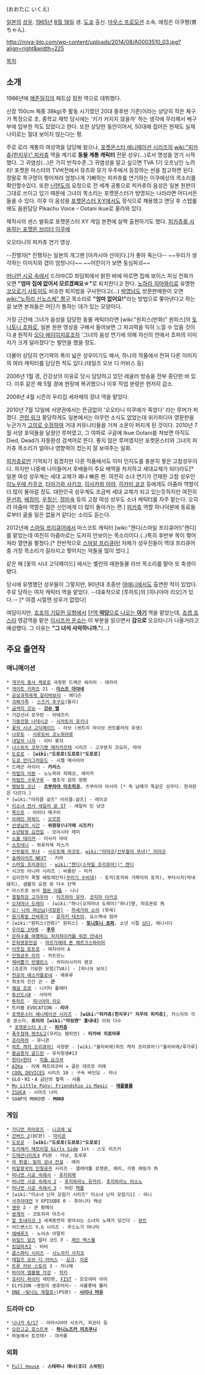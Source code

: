 {{{+1 大谷育江 }}} (おおたに いくえ)

[[일본]]의 [[성우]]. [[1965년]] [[8월 18일]] 생. [[도쿄]] 출신. [[마우스 프로모션]] 소속. 애칭은 이쿠쨩(育ちゃん).

http://miya-blo.com/wp-content/uploads/2014/08/A0003510_03.jpg?align=right&width=225

[[목차]]

== 소개 ==
1986년에 [[메존일각]]의 페트샵 점원 역으로 데뷔했다.

신장 150cm 체중 38kg(주 활동 시기였던 20대 중후반 기준)이라는 상당히 작은 체구가 특징으로 초, 중학교 재학 당시에는 '키가 커지지 않을까' 하는 생각에 무리해서 배구부에 입부한 적도 있었다고 한다. 또한 상당한 동안이어서, 50대에 접어든 현재도 실제 나이로는 절대 보이지 않는다는 평.

주로 로리 계통의 여성역을 담당해 왔으나, [[포켓몬스터 애니메이션 시리즈]]의 [[wiki:"피카츄(한지우)" 피카츄]] 역을 계기로 '''동물 계통 캐릭터''' 전문 성우(…)로서 명성을 얻기 시작했다. 그 귀염성(…)은 가히 반칙수준.그 귀염성을 알고 싶으면 TVA 1기 오프닝인 노려라! 포켓몬 마스터의 TV버전에서 뮤츠와 뮤가 우주에서 등장하는 씬을 참고하면 된다.정말로 목구멍이 찢어져라 엄청나게 기뻐하는 피카츄를 연기하는 이쿠에상의 목소리를 확인할수있다. 또한 [[닌텐도]]의 요청으로 전 세계 공통으로 피카츄의 음성은 일본 원판이 그대로 쓰이고 있기 때문에 그녀의 목소리는 포켓몬스터가 방영되는 나라라면 어디서든 들을 수 있다. 이후 이 음성을 [[포켓몬스터 X·Y]]에서도 정식으로 채용했고 엔딩 후 스탭롤에도 음원담당 Pikachu Voice - Ootani ikue로 올라와 있다.

제작사의 센스 발휘로 포켓몬스터 XY 게임 본편에 살짝 출현하기도 했다. [http://blog.naver.com/dukincn/140204126406 피카츄를 사용하는 포켓몬 브리더 이쿠에]

오오타니의 피카츄 연기 영상.

{{{#!HTML
<iframe width="420" height="315" src="//www.youtube.com/embed/Brpc48HX_Nw" frameborder="0" allowfullscreen></iframe>
}}}
--진행자[* 진행자는 일본의 개그맨 [아카시야 산마]다.]가 좋아 죽는다--
~~우리가 생각하는 이미지와 갭이 엄청나다~~
~~어린이가 보면 동심파괴~~

[[머나먼 시공 속에서]] 드라마CD 좌담회에서 밝힌 바에 따르면 집에 보이스 피싱 전화가 오면 '''"엄마 집에 없어서 모르겠쪄요☆"'''로 퇴치한다고 한다. [[노하라 히마와리]]로 유명한 [[코오로기 사토미]]도 비슷한 퇴치법을 구사한다고(...) [[박영남]]도 방문판매원이 오면 [[wiki:"노하라 신노스케" 짱구]] 목소리로 '''"엄마 없어요!"'''라는 방법으로 쫒아낸다고 하는 걸 보면 본좌들은 어딘가 통하는 데가 있는 모양이다.

가장 근간에 그녀가 음성을 담당한 동물 캐릭터라면 [wiki:"원피스(만화)" 원피스]의 [[토니토니 쵸파]]로, 일본 원판 영상을 구해서 들어보면 그 파괴력을 익히 느낄 수 있을 것이다.[http://youtu.be/g3d7ZvQ8Mnc #] 원작자 [[오다 에이이치로]]조차 '그녀의 음성 연기에 의해 자신의 안에서 쵸파의 이미지가 크게 달라졌다'는 발언을 했을 정도.

더불어 상당히 연기력의 폭이 넓은 성우이기도 해서, 하나의 작품에서 전혀 다른 이미지의 여러 캐릭터를 담당한 적도 있다.(테일즈 오브 디 어비스 등)

2006년 1월 경, 건강상의 이유로 당시 담당하고 있던 레귤러 방송을 전부 중단한 바 있다. 이후 같은 해 5월 경에 현장에 복귀했으나 이후 작업 분량은 현저히 감소.

2008년 4월 시즌의 우리집 세자매의 장녀 역을 맡았다.

2010년 7월 12일에 서양권에서는 뜬금없이 '오오타니 이쿠에가 죽었다' 라는 루머가 퍼졌다. [http://www.pokecommunity.com/showthread.php?t=225567 관련 링크] 황당하게도 일본에서는 아무런 소식도 없었는데 위키피디아 영문판을 누군가가 [[반달|고의로 수정하여]] 거대 커뮤니티들을 거쳐 소문이 퍼지게 된 것이다. 2010년 7월 서양 포덕들을 달궜던 루머였고, 그 여파로 구글에 Ikue Ootani를 쳐보면 아직도 Died, Dead가 자동완성 검색어로 뜬다. 좋지 않은 루머였지만 포켓몬스터와 그녀의 피카츄 목소리가 얼마나 영향력이 컸는지 잘 보여주는 일화.

[[피카츄]]로만 기억되기 쉽겠지만 다른 작품에서도 이미 인지도를 충분히 쌓은 고참성우이다. 하지만 나중에 나이들어서 후배들이 주요 배역을 차지하고 세대교체가 되더라도[* 일본 여성 성우계는 세대 교체가 꽤나 빠른 편. 여전히 소녀 연기가 건재한 고참 성우인 [[이노우에 키쿠코]], [[타마가와 사키코]], [[히사카와 아야]], [[히카미 쿄코]] 등에게도 아줌마 역할이 더 많이 돌아갈 정도. 대한민국 성우계도 조금씩 세대 교체가 되고 있는듯하지만 여전히 [[문선희]], [[배정미]], [[우정신]], [[정미숙]] 등의 고참 여성 성우도 소녀 캐릭터를 자주 맡는다. 오히려 아줌마 역할은 젊은 신인에게 더 많이 돌아가는 편.] [[피카츄]] 역할 하나덕분에 동료들로부터 굶을 일은 없을거 같다는 소리도 듣는다. 

2012년에 [[스마일 프리큐어]]에서 마스코트 캐릭터 [wiki:"캔디(스마일 프리큐어!)"캔디]를 맡았는데 여전히 아줌마로는 도저히 안보이는 목소리이다.(..)특히 후반부 목이 찢어져라 열연을 펼쳤다.[* 전반적으로 [[스마일 프리큐어!]] 자체가 성우진들이 역대 프리큐어중 가장 목소리가 갈라지고 찢어지는 악들을 많이 썼다.]

같은 해 [꽃의 시녀 고딕메이드] 에서는 벨린의 애완동물 라브 목소리를 맡아 또 축생이 됐다.

당시에 유명했던 성우들이 그렇지만, 90년대 초중반 [[야애니]]에서도 출연한 적이 있었다. 주로 당하는 여자 캐릭터 역을 맡았다. --대표적으로 [투하트]의 [히나야마 리오]가 있다.-- [* 야겜 시절엔 성우가 없었다] 

여담이지만, [[죠죠의 기묘한 모험]]에서 [[마니쉬 보이|단역 '''악당'''으로 나오는 '''아기''']] 역을 맡았는데, [[죠셉 죠스타]] 영감역을 맡은 [[이시즈카 운쇼]]는 이 부분을 읽으면서 '''감으로''' 오오타니가 나올거라고 예상했다. 그 이유는 '''"그 녀석 사악하니까."'''(...)

== 주요 출연작 ==
=== 애니메이션 ===
 * [[개구리 중사 케로로]] 극장판 드래곤 워리어 - 테라라
 * [[게이트 키퍼즈]] 21 - '''[[이스즈 아야네]]'''
 * [[공상과학세계 걸리버보이]] - 에디슨
 * [[괴짜가족]] - [[스즈키 후구오]](퉁이)
 * [[금색의 갓슈]] - '''[[갓슈 벨]]'''
 * 기갑선녀 로우란 - 이테즈키
 * [[기동전함 나데시코]] - [[시라토리 유키나]]
 * [[꽃의 시녀 고딕메이드]] - 라브 (센트리 라이브 컨트롤러의 유생)
 * [[나루토]] - [[사루토비 코노하마루]]
 * [[내일의 나쟈]] - 리타 롯지
 * [[너스위치 코무기짱 매지카르테]] 시리즈 - 고쿠분지 코요리, 마야
 * [[도로로]] - '''[wiki:"도로로(도로로)"도로로]'''
 * [[도쿄 언더그라운드]] - 시엘 메사이어
 * 드래곤 라이더 - '''카리스'''
 * [[마법의 리본]] - 노노하라 히메코, 에리카
 * [[마법진 구루구루]] - 별조각 검의 정령
 * [[명탐정 코난]] - '''[[츠부라야 미츠히코]]''', 츠부라야 아사미 [* 즉 남매가 똑같은 성우다. 한국판은 다르다.]
 * [wiki:"미라클 걸즈" 미라클☆걸즈] - 레이코
 * [[미소녀 전사 세일러 문 ST]] - 세일러 틴 냥코
 * [[북으로]] - 아이다 메구미
 * [[브레인 파워드]] - [[오르판]]
 * [[선생님의 시간]] - '''위원장(나가레 시즈카)'''
 * [[소년탐정 김전일]] - 모리시타 레미
 * [[소울 테이커]] - 미사키 마야
 * [[소프테니]] - 하루카제 카스가
 * [[신무월의 무녀]] - [[사오토메 마코토]], [[wiki:"미야코(신무월의 무녀)" 미야코]]
 * [[슬레이어즈 NEXT]] - 키라
 * [[스마일 프리큐어!]] - [[wiki:"캔디(스마일 프리큐어!)" 캔디]]
 * 시크릿 아니마 시리즈 : 비룡란 - 미카
 * 십이전지 폭렬 에토레인저([[꾸러기 수비대]]) - 토끼(토끼와 거북이의 토끼), 부타시치(막내돼지), 샘물의 요정 외 다수 단역
 * 아스트로 보이 [[철완 아톰]] - 니나
 * [[열혈최강 고자우라]] - [[미즈하라 유카]], [[코지마 타카코]]
 * [[오쟈마녀 도레미]] - [wiki:"하나(오쟈마녀 도레미)"하나]쨩, 마죠몬로 外
 * [[오! 나의 여신님(극장판)]] - [[하세가와 소라]] (핫세)
 * [[원기폭발 간바루가]] - [[류자키 테츠야]], 요스케네 엄마
 * [wiki:"원피스(만화)" 원피스] - '''[[토니토니 쵸파]]''', 소년 시절 [[상디]], 에니시다
 * [[우리집 3자매]] - '''[[후우]]'''
 * [[은하수를 여행하는 히치하이커를 위한 안내서]]
 * [[은하영웅전설]] - [[마르가레테 폰 헤르크스하이머]] 
 * [[이웃집 토토로]] - 여자아이 A
 * [[인형공주 리카]] - 카트린느
 * [[제비뽑기 언밸런스]] - 카미이시카미 렌코
 * [죠죠의 기묘한 모험(TVA)] - [마니쉬 보이]
 * [[천공의 에스카플로네]] - 메루루
 * 최초의 인간 곤 - '''곤'''
 * [[쾌걸 조로]] - 니키타 플레타
 * [[투신도시Ⅱ]] - 사야카
 * [[투하트]] - [[히나야마 리오]]
 * 트러블 EVOCATION - '''리아'''
 * [[포켓몬스터 애니메이션 시리즈]] - '''[wiki:"피카츄(한지우)" 지우의 피카츄]''', 카스미의 각종 몬스터, '''로이의 [wiki:"마임맨" 흉내내]''' 이외 다수
  * [[포켓몬스터 X·Y]] - '''[[피카츄]]'''
 * [[폭주형제 렛츠&고]](우리는 챔피언) - '''타카바 지로마루'''
 * [[프리파라]] - 유니콘 
 * [[하트 캐치 프리큐어!]] 극장판 - [wiki:"올리비에(하트 캐치 프리큐어!)"올리비에/루가루]
 * [[황금용자 골드란]] - 유치원생#13
 * [[헌터×헌터]] - [[치들 요크셔]]
 * [[AIKa]] - 리에 페트랴코바 = 골든 데르모 리에
 * [[COOL DEVICES]] 시리즈 10 : 구속 바인딩 - 카나
 * GLO・RI・A 금단의 혈족 - 샤룸
 * [[My Little Pony: Friendship is Magic]] - '''[[애플블룸]]'''
 * [[ISUCA]] - 시마즈 나미
 * SOAP의 MOKO쨩 - '''MOKO'''
=== 게임 ===
 * [[가디언 히어로즈]] - [[니코레 닐]]
 * [[건버드 2]](DC판) - [[마리온]]
 * [[도로로]] - '''[wiki:"도로로(도로로)"도로로]'''
 * [[도키메키 메모리얼 Girls Side]] 1st - 스도 미즈키
 * [[드래곤나이트4]] PS판 - 타냥, 토루루
 * [[라 퓌셀: 빛의 성녀 전설]] - 에리
 * [[마알왕국의 인형공주]] 시리즈 - 클레어툴 로젠퀸, 에리, 각종 에링갸 外
 * [[머나먼 시공 속에서]] - [[후지히메]]
 * [[머나먼 시공 속에서|머나먼 시공 속에서 2]] - [[후지와라노 유카리]], [[후지와라노 미소노]]
 * [[머나먼 시공 속에서|머나먼 시공 속에서 3]] - 어린 [[백룡]]
 * [wiki:"미소녀 닌자 모험기 시리즈" 미소녀 닌자 모험기1] - 아니
 * [[사쿠라대전]] V EPISODE 0 - 후아니타 캐싱
 * [[쉔무]] 2 - 쿤 팡메이
 * [[쌍계의]] - 코토히라 아즈사
 * [[알 토네리코 3]] 세계종언의 방아쇠는 소녀의 노래가 당긴다 - [[뮤트]]
 * 어드밴스드 V.G 시리즈 - 쿠스노기 마나미
 * [[에베루즈]] - 노이슈 아말피
 * [[와일드 암즈]] 얼터 코드 F - [[제인 맥스웰]]
 * [[킹덤하츠2]] - 비비
 * [[콥스파티 시리즈]] - [[시노자키 사치코]]
 * [[테일즈 오브 디 어비스]] - [[싱크]], [[이온]]
 * [[트루 러브 스토리]] 3 - 카나메
 * [[파이어 엠블렘 각성]] - [[치키]]
 * [[프리티 파이터]] 새턴판, [[FIST]] - 모모야마 아이
 * ELYSION ~영원의 생츄어리~ - 샤를롯테 뮬러
 * [[ONE ~빛나는 계절로~]](PS판) - '''[[시이나 마유]]'''

=== 드라마 CD ===
 * [[나나카 6/17]] - 아라시야마 사츠키, 피코타 등
 * [[오란고교 호스트부]] - '''[[하니노즈카 미츠쿠니]]'''
 * 하늘에서 토르테! - 마카롱

=== 외화 ===
 * [[Full House]] - '''스테파니 태너(조디 스위틴)'''
